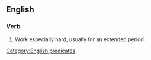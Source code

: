==English==

===Verb===
{{infl|en|verb|head=to [[work]] one's [[fingers]] to the [[bone]]}}

# {{idiomatic}} Work especially hard, usually for an extended period.

[[Category:English predicates]]